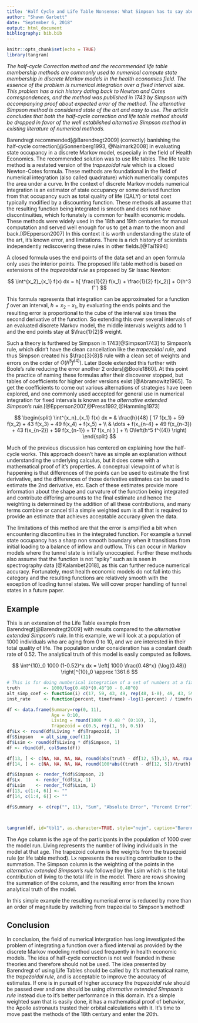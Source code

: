 ```yaml
---
title: 'Half Cycle and Life Table Nonsense: What Simpson has to say about it'
author: "Shawn Garbett"
date: "September 6, 2018"
output: html_document
bibliography: bib.bib
---
```


```r
knitr::opts_chunk$set(echo = TRUE)
library(tangram)
```


*The half-cycle Correction method and the recommended life table membership methods are commonly used to numerical compute state membership in discrete Markov models in the health economics field. The essence of the problem is numerical integration over a fixed interval size. This problem has a rich history dating back to Newton and Cotes correspondences, and the method was published in 1743 by Simpson with accompanying proof about expected error of the method. The alternative Simpson method is considered state of the art and easy to use. The article concludes that both the half-cycle correction and life table method should be dropped in favor of the well established alternative Simpson method in existing literature of numerical methods.*


Barendregt recommended[@Barendregt2009] (correctly) banishing the half-cycle correction[@Sonnenberg1993, @Naimark2008] in evaluating state occupancy in a discrete Markov model, especially in the field of Health Economics. The recommended solution was to use life tables. The life table method is a restated version of the *trapezoidal rule* which is a closed Newton-Cotes formula.
These methods are foundational in the field of numerical integration (also called quadrature) which numerically computes the area under a curve. In the context of discrete Markov models numerical integration is an estimator of state occupancy or some derived function from that occupancy such as total quality of life (QALY) or total cost typically modified by a discounting function. These methods all assume that the resulting function being integrated is smooth and does not have discontinuities, which fortunately is common for health economic models. These methods were widely used in the 18th and 19th centuries for manual computation and served well enough for us to get a man to the moon and back.[@Epperson2007] In this context it is worth understanding the state of the art, it's known error, and limitations. There is a rich history of scientists independently rediscovering these rules in other fields.[@Tai1994]


A closed formula uses the end points of the data set and an open formula only uses the interior points. The proposed life table method is based on extensions of the *trapezoidal rule* as proposed by Sir Issac Newton:

$$ \int^{x_2}_{x_1} f(x) dx = h[ \frac{1}{2} f(x_1) + \frac{1}{2} f(x_2)] + O(h^3 f'') $$

This formula represents that integration can be approximated for a function $f$ over an interval, $h=x_2 - x_1$, by evaluating the ends points and the resulting error is proportional to the cube of the interval size times the second derivative of the function. So extending this over several intervals of an evaluated discrete Markov model, the middle intervals weights add to 1 and the end points stay at $\frac{1}{2}$ weight. 

Such a theory is furthered by Simpson in 1743[@Simpson1743] to Simpson's rule, which didn't have the clean cancellation like the *trapezoidal rule*, and thus Simpson created his $\frac{3}{8}$ rule with a clean set of weights and errors on the order of $O(h^5 f^{(4)})$. Later Boole extended this further with Boole's rule reducing the error another 2 orders[@Boole1860]. At this point the practice of naming these formulas after their discoverer stopped, but tables of coefficients for higher order versions exist [@Abramowitz1965]. To get the coefficients to come out various alternations of strategies have been explored, and one commonly used accepted for general use in numerical integration for fixed intervals is known as the *alternative extended Simpson's rule*.[@Epperson2007,@Press1992,@Hamming1973]

$$
\begin{split}
\int^{x_n}_{x_1} f(x) dx = & \frac{h}{48} [ 17 f(x_1) + 59 f(x_2) + 43 f(x_3) + 49 f(x_4) + f(x_5) + \\ 
  & \dots + f(x_{n-4} + 49 f(x_{n-3}) + 43 f(x_{n-2}) + 59 f(x_{n-1}) + 17 f(x_n) ) ] + \\
  O\left(h^5 f^{(4)} \right)
\end{split}
$$

Much of the previous discussion has centered on explaining how the half-cycle works. This approach doesn't have as simple an explanation without understanding the underlying calculus, but it does come with a mathematical proof of it's properties. A conceptual viewpoint of what is happening is that differences of the points can be used to estimate the first derivative, and the differences of those derivative estimates can be used to estimate the 2nd derivative, etc. Each of these estimates provide more information about the shape and curvature of the function being integrated and contribute differing amounts to the final estimate and hence the weighting is determined by the addition of all these contributions, and many terms combine or cancel till a simple weighted sum is all that is required to provide an estimate that achieves acceptable accuracy given the data.

The limitations of this method are that the error is amplified a bit when encountering discontinuities in the integrated function. For example a tunnel state occupancy has a sharp non smooth boundary when it transitions from initial loading to a balance of inflow and outflow. This can occur in Markov models where the tunnel state is initially unoccupied. Further these methods also assume that the function is not "spiky" such as is seen in spectrography data [@Kalambet2018], as this can further reduce numerical accuracy. Fortunately, most health economic models do not fall into this category and the resulting functions are relatively smooth with the exception of loading tunnel states. We will cover proper handling of tunnel states in a future paper.

## Example

This is an extension of the Life Table example from Barendregt[@Barendregt2009] with results compared to the *alternative extended Simpson's rule*. In this example, we will look at a population of 1000 individuals who are aging from 0 to 10, and we are interested in their total quality of life. The population under consideration has a constant death rate of 0.52. The analytical truth of this model is easily computed as follows.

$$
\int^{10}_0 1000 (1-0.52)^x dx = \left[ 1000 \frac{0.48^x} {\log(0.48)} \right]^{10}_0 \approx  1361.6
$$

```r
# This is for doing numberical integration of a set of numbers at a fixed interval
truth         <- 1000/log(0.48)*(0.48^10 - 0.48^0)
alt_simp_coef <- function(i) c(17, 59, 43, 49, rep(48, i-8), 49, 43, 59, 17) / 48
inst_rate     <- function(percent, timeframe) -log(1-percent) / timeframe

df <- data.frame(Summary=rep(0, 11),
                 Age = 0:10, 
                 Living = round(1000 * 0.48 ^ (0:10), 1), 
                 Trapezoid = c(0.5, rep(1, 9), 0.5))
df$Lx <- round(df$Living * df$Trapezoid, 1)
df$Simpson   = alt_simp_coef(11)
df$Lsim <- round(df$Living * df$Simpson, 1)
df <- rbind(df, colSums(df))

df[13, ] <- c(NA, NA, NA, NA, round(abs(truth - df[12, 5]),1), NA, round(abs(truth - df[12,7]), 1))
df[14, ] <- c(NA, NA, NA, NA, round(100*abs((truth - df[12, 5])/truth),1), NA, round(100*abs((truth - df[12,7])/truth), 1))

df$Simpson <- render_f(df$Simpson, 2)
df$Lx      <- render_f(df$Lx, 1)
df$Lsim    <- render_f(df$Lsim, 1)
df[13, c(1:4, 6)] <- ""
df[14, c(1:4, 6)] <- ""

df$Summary  <- c(rep("", 11), "Sum", "Absolute Error", "Percent Error")



tangram(df, id="tbl1", as.character=TRUE, style="nejm", caption="Barendregt Life Table Improved")
```

The Age column is the age of the participants in the population of 1000 over the model run. Living represents the number of living individuals in the model at that age. The trapezoid column is the weights from the trapezoid rule (or life table method). Lx represents the resulting contribution to the summation. The Simpson column is the weighting of the points in the *alternative extended Simpson's rule* followed by the Lsim which is the total contribution of living to the total life in the model. There are rows showing the summation of the column, and the resulting error from the known analytical truth of the model.

In this simple example the resulting numerical error is reduced by more than an order of magnitude by switching from trapzoidal to Simpson's method!

## Conclusion

In conclusion, the field of numerical intergration has long investigated the problem of integrating a function over a fixed interval as provided by the discrete Markov modeling method used frequently in health economic models. The idea of half-cycle correction is not well founded in these theories and therefore should not be used. The idea presented by Barendregt of using Life Tables should be called by it's mathematical name, the *trapezoidal rule*, and is acceptable to improve the accuracy of estimates. If one is in pursuit of higher accuracy the *trapezoidal rule* should be passed over and one should be using *alternative extended Simpson's rule* instead due to it's better performance in this domain. It's a simple weighted sum that is easily done, it has a mathematical proof of behavior, the Apollo astronauts trusted their orbital calculations with it. It's time to move past the methods of the 18th century and enter the 20th.
